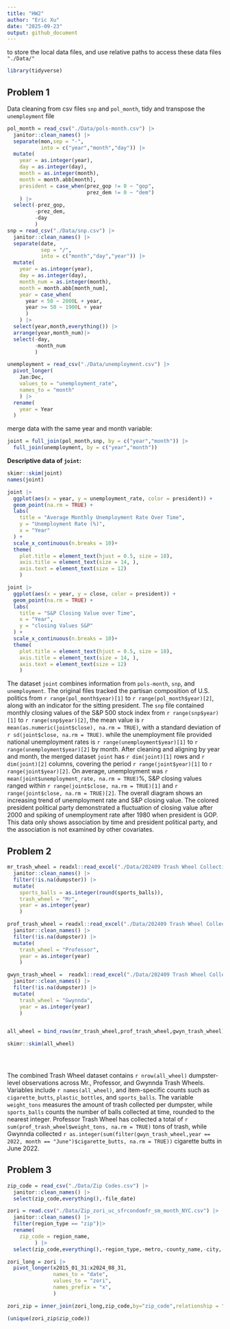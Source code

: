 ```yaml
---
title: "HW2"
author: "Eric Xu"
date: "2025-09-23"
output: github_document
---
```

to store the local data files, and use relative paths to access these data files
`"./Data/"`
```r
library(tidyverse)
```

## Problem 1
Data cleaning from csv files `snp` and `pol_month`, tidy and transpose the `unemployment` file
```r
pol_month = read_csv("./Data/pols-month.csv") |> 
  janitor::clean_names() |> 
  separate(mon,sep = "-",
           into = c("year","month","day")) |> 
  mutate(
    year = as.integer(year),
    day = as.integer(day),
    month = as.integer(month),
    month = month.abb[month],
    president = case_when(prez_gop != 0 ~ "gop",
                          prez_dem != 0 ~ "dem")
    ) |> 
  select(-prez_gop, 
         -prez_dem, 
         -day
         )
snp = read_csv("./Data/snp.csv") |> 
  janitor::clean_names() |> 
  separate(date,
           sep = "/",
           into = c("month","day","year")) |> 
  mutate(
    year = as.integer(year),
    day = as.integer(day),
    month_num = as.integer(month),
    month = month.abb[month_num],
    year = case_when(
      year < 50 ~ 2000L + year,
      year >= 50 ~ 1900L + year
      )
    ) |> 
  select(year,month,everything()) |> 
  arrange(year,month_num)|> 
  select(-day,
         -month_num
         )

unemployment = read_csv("./Data/unemployment.csv") |> 
  pivot_longer(
    Jan:Dec,
    values_to = "unemployment_rate",
    names_to = "month" 
    ) |> 
  rename(
    year = Year
  )
```

merge data with the same year and month variable:
```r
joint = full_join(pol_month,snp, by = c("year","month")) |> 
  full_join(unemployment, by = c("year","month"))
```

__Descriptive data of `joint`:__
```r
skimr::skim(joint)
names(joint)

joint |> 
  ggplot(aes(x = year, y = unemployment_rate, color = president)) +
  geom_point(na.rm = TRUE) +
  labs(
    title = "Average Monthly Unemployment Rate Over Time",
    y = "Unemployment Rate (%)",
    x = "Year"
  ) +
  scale_x_continuous(n.breaks = 10)+
  theme(
    plot.title = element_text(hjust = 0.5, size = 18),
    axis.title = element_text(size = 14, ),
    axis.text = element_text(size = 12)
    )

joint |> 
  ggplot(aes(x = year, y = close, color = president)) +
  geom_point(na.rm = TRUE) +
  labs(
    title = "S&P Closing Value over Time",
    x = "Year",
    y = "closing Values S&P"
  ) +  
  scale_x_continuous(n.breaks = 10)+
  theme(
    plot.title = element_text(hjust = 0.5, size = 18),
    axis.title = element_text(size = 14, ),
    axis.text = element_text(size = 12)
    )
```

The dataset `joint` combines information from `pols-month`, `snp`, and `unemployment`. The original files tracked the partisan composition of U.S. politics from `r range(pol_month$year)[1]` to `r range(pol_month$year)[2]`, along with an indicator for the sitting president. The `snp` file contained monthly closing values of the S&P 500 stock index from `r range(snp$year)[1]` to `r range(snp$year)[2]`, the mean value is `r mean(as.numeric(joint$close), na.rm = TRUE)`, with a standard deviation of `r sd(joint$close, na.rm = TRUE)`. while the unemployment file provided national unemployment rates is `r range(unemployment$year)[1]` to `r range(unemployment$year)[2]` by month. After cleaning and aligning by year and month, the merged dataset `joint` has `r dim(joint)[1]` rows and `r dim(joint)[2]` columns, covering the period `r range(joint$year)[1]` to `r range(joint$year)[2]`. On average, unemployment was `r mean(joint$unemployment_rate, na.rm = TRUE)`%, S&P closing values ranged within `r range(joint$close, na.rm = TRUE)[1]` and `r range(joint$close, na.rm = TRUE)[2]`. The overall diagram shows an increasing trend of unemployment rate and S&P closing value. The colored president political party demonstrated a fluctuation of closing value after 2000 and spiking of unemployment rate after 1980 when president is GOP. This data only shows association by time and president political party, and the association is not examined by other covariates. 

## Problem 2
```r
mr_trash_wheel = readxl::read_excel("./Data/202409 Trash Wheel Collection Data.xlsx",sheet = "Mr. Trash Wheel", range = "A2:N653")|>
  janitor::clean_names() |> 
  filter(!is.na(dumpster)) |> 
  mutate(
    sports_balls = as.integer(round(sports_balls)),
    trash_wheel = "Mr",
    year = as.integer(year)
    )

prof_trash_wheel = readxl::read_excel("./Data/202409 Trash Wheel Collection Data.xlsx",sheet = "Professor Trash Wheel", range = "A2:M120")|>
  janitor::clean_names() |> 
  filter(!is.na(dumpster)) |>
  mutate(
    trash_wheel = "Professor",
    year = as.integer(year)
    )

gwyn_trash_wheel =  readxl::read_excel("./Data/202409 Trash Wheel Collection Data.xlsx",sheet = "Gwynnda Trash Wheel", range = "A2:L265")|>
  janitor::clean_names() |> 
  filter(!is.na(dumpster)) |>
  mutate(
    trash_wheel = "Gwynnda",
    year = as.integer(year)
    )


all_wheel = bind_rows(mr_trash_wheel,prof_trash_wheel,gwyn_trash_wheel)

skimr::skim(all_wheel)


  
```
The combined Trash Wheel dataset contains `r nrow(all_wheel)` dumpster-level observations across Mr., Professor, and Gwynnda Trash Wheels. Variables include `r names(all_wheel)`, and item-specific counts such as `cigarette_butts`, `plastic_bottles`, and `sports_balls`. The variable `weight_tons` measures the amount of trash collected per dumpster, while `sports_balls` counts the number of balls collected at time, rounded to the nearest integer. Professor Trash Wheel has collected a total of `r sum(prof_trash_wheel$weight_tons, na.rm = TRUE)` tons of trash, while Gwynnda collected `r as.integer(sum(filter(gwyn_trash_wheel,year == 2022, month == "June")$cigarette_butts, na.rm = TRUE))` cigarette butts in June 2022.

## Problem 3
```r
zip_code = read_csv("./Data/Zip Codes.csv") |> 
  janitor::clean_names() |> 
  select(zip_code,everything(),-file_date)

zori = read.csv("./Data/Zip_zori_uc_sfrcondomfr_sm_month_NYC.csv") |> 
  janitor::clean_names() |> 
  filter(region_type == "zip")|> 
  rename(
    zip_code = region_name,
         ) |> 
  select(zip_code,everything(),-region_type,-metro,-county_name,-city,-state,-state_name,-region_id)

zori_long = zori |> 
  pivot_longer(x2015_01_31:x2024_08_31,
               names_to = "date",
               values_to = "zori",
               names_prefix = "x",
               )

zori_zip = inner_join(zori_long,zip_code,by="zip_code",relationship = "many-to-many")

(unique(zori_zip$zip_code))
```

